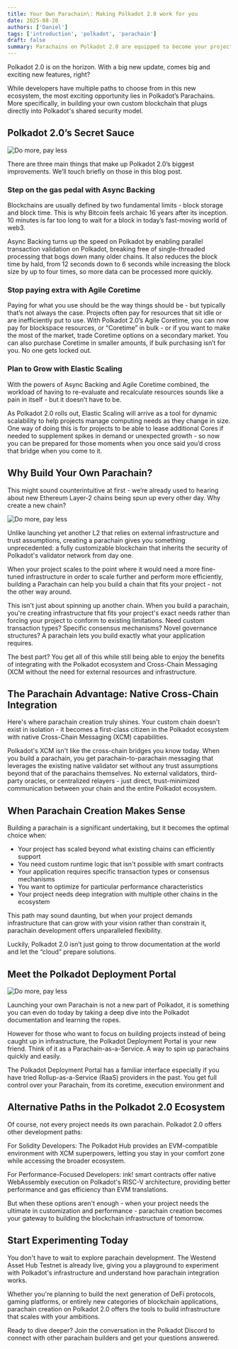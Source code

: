 ```yaml
---
title: Your Own Parachain\: Making Polkadot 2.0 work for you
date: 2025-08-20
authors: ['Daniel']
tags: ['introduction', 'polkadot', 'parachain']
draft: false
summary: Parachains on Polkadot 2.0 are equipped to become your project's workhorse. Find out what new innovations are coming to Parachains with Polkadot's biggest upcoming update.
---
```


Polkadot 2.0 is on the horizon. With a big new update, comes big and exciting new features, right?

While developers have multiple paths to choose from in this new ecosystem, the most exciting opportunity lies in Polkadot’s Parachains. More specifically, in building your own custom blockchain that plugs directly into Polkadot's shared security model.

## Polkadot 2.0’s Secret Sauce

![Do more, pay less](/static/images/polkadot/blog/graphics/do-more-pay-less.png)

There are three main things that make up Polkadot 2.0’s biggest improvements. We’ll touch briefly on those in this blog post.

### Step on the gas pedal with Async Backing

Blockchains are usually defined by two fundamental limits - block storage and block time. This is why Bitcoin feels archaic 16 years after its inception. 10 minutes is far too long to wait for a block in today’s fast-moving world of web3.

Async Backing turns up the speed on Polkadot by enabling parallel transaction validation on Polkadot, breaking free of single-threaded processing that bogs down many older chains. It also reduces the block time by hald, from 12 seconds down to 6 seconds while increasing the block size by up to four times, so more data can be processed more quickly.

### Stop paying extra with Agile Coretime

Paying for what you use should be the way things should be - but typically that’s not always the case. Projects often pay for resources that sit idle or are inefficiently put to use. With Polkadot 2.0’s Agile Coretime, you can now pay for blockspace resources, or “Coretime” in bulk - or if you want to make the most of the market, trade Coretime options on a secondary market. You can also purchase Coretime in smaller amounts, if bulk purchasing isn’t for you. No one gets locked out.

### Plan to Grow with Elastic Scaling

With the powers of Async Backing and Agile Coretime combined, the workload of having to re-evaluate and recalculate resources sounds like a pain in itself - but it doesn’t have to be.

As Polkadot 2.0 rolls out, Elastic Scaling will arrive as a tool for dynamic scalability to help projects manage computing needs as they change in size. One way of doing this is for projects to be able to lease additional Cores if needed to supplement spikes in demand or unexpected growth - so now you can be prepared for those moments when you once said you’d cross that bridge when you come to it.

## Why Build Your Own Parachain?

This might sound counterintuitive at first - we’re already used to hearing about new Ethereum Layer-2 chains being spun up every other day. Why create a new chain?

![Do more, pay less](/static/images/polkadot/blog/graphics/l2-vs-parachain.png)

Unlike launching yet another L2 that relies on external infrastructure and trust assumptions, creating a parachain gives you something unprecedented: a fully customizable blockchain that inherits the security of Polkadot's validator network from day one.

When your project scales to the point where it would need a more fine-tuned infrastructure in order to scale further and perform more efficiently, building a Parachain can help you build a chain that fits your project - not the other way around.

This isn't just about spinning up another chain. When you build a parachain, you're creating infrastructure that fits your project's exact needs rather than forcing your project to conform to existing limitations. Need custom transaction types? Specific consensus mechanisms? Novel governance structures? A parachain lets you build exactly what your application requires.

The best part? You get all of this while still being able to enjoy the benefits of integrating with the Polkadot ecosystem and Cross-Chain Messaging (XCM without the need for external resources and infrastructure.

## The Parachain Advantage: Native Cross-Chain Integration

Here's where parachain creation truly shines. Your custom chain doesn't exist in isolation - it becomes a first-class citizen in the Polkadot ecosystem with native Cross-Chain Messaging (XCM) capabilities.

Polkadot's XCM isn't like the cross-chain bridges you know today. When you build a parachain, you get parachain-to-parachain messaging that leverages the existing native validator set without any trust assumptions beyond that of the parachains themselves. No external validators, third-party oracles, or centralized relayers - just direct, trust-minimized communication between your chain and the entire Polkadot ecosystem.

## When Parachain Creation Makes Sense

Building a parachain is a significant undertaking, but it becomes the optimal choice when:

- Your project has scaled beyond what existing chains can efficiently support
- You need custom runtime logic that isn't possible with smart contracts
- Your application requires specific transaction types or consensus mechanisms
- You want to optimize for particular performance characteristics
- Your project needs deep integration with multiple other chains in the ecosystem

This path may sound daunting, but when your project demands infrastructure that can grow with your vision rather than constrain it, parachain development offers unparalleled flexibility.

Luckily, Polkadot 2.0 isn’t just going to throw documentation at the world and let the “cloud” prepare solutions.

## Meet the Polkadot Deployment Portal

![Do more, pay less](/static/images/polkadot/blog/graphics/pdp-mockup.png)

Launching your own Parachain is not a new part of Polkadot, it is something you can even do today by taking a deep dive into the Polkadot documentation and learning the ropes.

However for those who want to focus on building projects instead of being caught up in infrastructure, the Polkadot Deployment Portal is your new friend. Think of it as a Parachain-as-a-Service. A way to spin up parachains quickly and easily.

The Polkadot Deployment Portal has a familiar interface especially if you have tried Rollup-as-a-Service (RaaS) providers in the past. You get full control over your Parachain, from its coretime, execution environment and 

## Alternative Paths in the Polkadot 2.0 Ecosystem

Of course, not every project needs its own parachain. Polkadot 2.0 offers other development paths:

For Solidity Developers: The Polkadot Hub provides an EVM-compatible environment with XCM superpowers, letting you stay in your comfort zone while accessing the broader ecosystem.

For Performance-Focused Developers: ink! smart contracts offer native WebAssembly execution on Polkadot's RISC-V architecture, providing better performance and gas efficiency than EVM translations.

But when these options aren't enough - when your project needs the ultimate in customization and performance - parachain creation becomes your gateway to building the blockchain infrastructure of tomorrow.

## Start Experimenting Today

You don't have to wait to explore parachain development. The Westend Asset Hub Testnet is already live, giving you a playground to experiment with Polkadot's infrastructure and understand how parachain integration works.

Whether you're planning to build the next generation of DeFi protocols, gaming platforms, or entirely new categories of blockchain applications, parachain creation on Polkadot 2.0 offers the tools to build infrastructure that scales with your ambitions.

Ready to dive deeper? Join the conversation in the Polkadot Discord to connect with other parachain builders and get your questions answered.